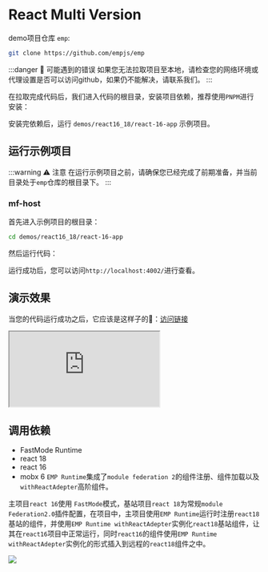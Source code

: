 
# React Multi Version

demo项目仓库 `emp`:

```bash
git clone https://github.com/empjs/emp
```

:::danger 🚨 可能遇到的错误
如果您无法拉取项目至本地，请检查您的网络环境或代理设置是否可以访问github，如果仍不能解决，请联系我们。
:::

在拉取完成代码后，我们进入代码的根目录，安装项目依赖，推荐使用`PNPM`进行安装：

<PackageManagerTabs command="install" />

安装完依赖后，运行 `demos/react16_18/react-16-app` 示例项目。

## 运行示例项目

:::warning ⚠️ 注意
在运行示例项目之前，请确保您已经完成了前期准备，并当前目录处于`emp`仓库的根目录下。
:::

### mf-host

首先进入示例项目的根目录：

```bash
cd demos/react16_18/react-16-app
```

然后运行代码：
<PackageManagerTabs command="dev" />

运行成功后，您可以访问`http://localhost:4002/`进行查看。


## 演示效果

当您的代码运行成功之后，它应该是这样子的🤩：<a target='_blank' href='https://df-react.sc.empjs.dev/app/'>访问链接</a>

<iframe src="https://df-react.sc.empjs.dev/app/"
  style={{width: '100%', height: '1100px', border: `20px solid #aaa`, borderRadius: '4px', overflow: 'hidden'}}
  title="mf-host"
></iframe>

## 调用依赖 
+ FastMode Runtime
+ react 18
+ react 16 
+ mobx 6
`EMP Runtime`集成了`module federation 2`的组件注册、组件加载以及`withReactAdepter`高阶组件。

主项目`react 16`使用 `FastMode`模式，基站项目`react 18`为常规`module Federation2.0`插件配置，在项目中，主项目使用`EMP Runtime`运行时注册`react18`基站的组件，并使用`EMP Runtime withReactAdepter`实例化`react18`基站组件，让其在`react16`项目中正常运行，同时`react16`的组件使用`EMP Runtime withReactAdepter`实例化的形式插入到远程的`react18`组件之中。

<img src="https://hd-static.yystatic.com/0009975609517240969.png" />